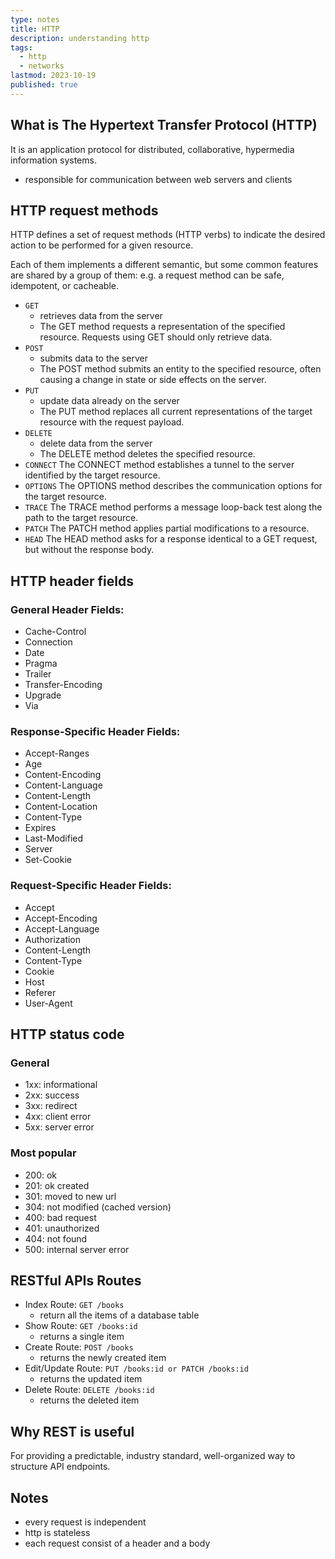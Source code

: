 ```yaml
---
type: notes
title: HTTP
description: understanding http
tags:
  - http
  - networks
lastmod: 2023-10-19
published: true
---
```


## What is The Hypertext Transfer Protocol (HTTP)

It is an application protocol for distributed, collaborative, hypermedia information systems.

- responsible for communication between web servers and clients

## HTTP request methods

HTTP defines a set of request methods (HTTP verbs) to indicate the desired action to be performed for a given resource.

Each of them implements a different semantic, but some common features are shared by a group of them: e.g. a request method can be safe, idempotent, or cacheable.

- `GET`
  - retrieves data from the server
  - The GET method requests a representation of the specified resource. Requests using GET should only retrieve data.
- `POST`
  - submits data to the server
  - The POST method submits an entity to the specified resource, often causing a change in state or side effects on the server.
- `PUT`
  - update data already on the server
  - The PUT method replaces all current representations of the target resource with the request payload.
- `DELETE`
  - delete data from the server
  - The DELETE method deletes the specified resource.
- `CONNECT` The CONNECT method establishes a tunnel to the server identified by the target resource.
- `OPTIONS` The OPTIONS method describes the communication options for the target resource.
- `TRACE` The TRACE method performs a message loop-back test along the path to the target resource.
- `PATCH` The PATCH method applies partial modifications to a resource.
- `HEAD` The HEAD method asks for a response identical to a GET request, but without the response body.

## HTTP header fields

### General Header Fields:

- Cache-Control
- Connection
- Date
- Pragma
- Trailer
- Transfer-Encoding
- Upgrade
- Via

### Response-Specific Header Fields:

- Accept-Ranges
- Age
- Content-Encoding
- Content-Language
- Content-Length
- Content-Location
- Content-Type
- Expires
- Last-Modified
- Server
- Set-Cookie

### Request-Specific Header Fields:

- Accept
- Accept-Encoding
- Accept-Language
- Authorization
- Content-Length
- Content-Type
- Cookie
- Host
- Referer
- User-Agent

## HTTP status code

### General

- 1xx: informational
- 2xx: success
- 3xx: redirect
- 4xx: client error
- 5xx: server error

### Most popular

- 200: ok
- 201: ok created
- 301: moved to new url
- 304: not modified (cached version)
- 400: bad request
- 401: unauthorized
- 404: not found
- 500: internal server error

## RESTful APIs Routes

- Index Route: `GET /books`
  - return all the items of a database table
- Show Route: `GET /books:id`
  - returns a single item
- Create Route: `POST /books`
  - returns the newly created item
- Edit/Update Route: `PUT /books:id or PATCH /books:id`
  - returns the updated item
- Delete Route: `DELETE /books:id`
  - returns the deleted item

## Why REST is useful

For providing a predictable, industry standard, well-organized way to structure API endpoints.

## Notes

- every request is independent
- http is stateless
- each request consist of a header and a body
